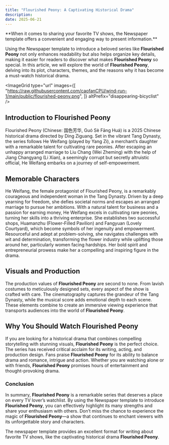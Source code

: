 ```yaml
---
title: "Flourished Peony: A Captivating Historical Drama"
description:
date: 2025-06-21
---
```



<Callout type="success">
  **When it comes to sharing your favorite TV shows, the Newspaper template offers a convenient and engaging way to present information.**
</Callout>

Using the Newspaper template to introduce a beloved series like **Flourished Peony** not only enhances readability but also helps organize key details, making it easier for readers to discover what makes **Flourished Peony** so special. In this article, we will explore the world of **Flourished Peony**, delving into its plot, characters, themes, and the reasons why it has become a must-watch historical drama.

<ImageGrid 
type="url"
images={[
  "https://raw.githubusercontent.com/caofanCPU/wind-run-1/main/public/flourished-peony.png", 
  ]} 
altPrefix="disappearing-bicyclist"
/>

## Introduction to Flourished Peony

Flourished Peony (Chinese: 国色芳华, Guó Sè Fāng Huá) is a 2025 Chinese historical drama directed by Ding Ziguang. Set in the vibrant Tang Dynasty, the series follows He Weifang (played by Yang Zi), a merchant’s daughter with a remarkable talent for cultivating rare peonies. After escaping an unhappy arranged marriage to Liu Chang (Wei Zheming) with the help of Jiang Changyang (Li Xian), a seemingly corrupt but secretly altruistic official, He Weifang embarks on a journey of self-empowerment.

## Memorable Characters

He Weifang, the female protagonist of Flourished Peony, is a remarkably courageous and independent woman in the Tang Dynasty. Driven by a deep yearning for freedom, she defies societal norms and escapes an arranged marriage to pursue her ambitions. With a natural talent for business and a passion for earning money, He Weifang excels in cultivating rare peonies, turning her skills into a thriving enterprise. She establishes two successful shops, Huamanzhu (Flower-Filled Pavilion) and Fangyuan (Lovely Courtyard), which become symbols of her ingenuity and empowerment. Resourceful and adept at problem-solving, she navigates challenges with wit and determination, transforming the flower industry while uplifting those around her, particularly women facing hardships. Her bold spirit and entrepreneurial prowess make her a compelling and inspiring figure in the drama.

## Visuals and Production

The production values of **Flourished Peony** are second to none. From lavish costumes to meticulously designed sets, every aspect of the show is crafted with care. The cinematography captures the grandeur of the Tang Dynasty, while the musical score adds emotional depth to each scene. These elements combine to create an immersive viewing experience that transports audiences into the world of **Flourished Peony**.

## Why You Should Watch Flourished Peony

If you are looking for a historical drama that combines compelling storytelling with stunning visuals, **Flourished Peony** is the perfect choice. The series has received critical acclaim for its writing, acting, and production design. Fans praise **Flourished Peony** for its ability to balance drama and romance, intrigue and action. Whether you are watching alone or with friends, **Flourished Peony** promises hours of entertainment and thought-provoking drama.

### Conclusion

In summary, **Flourished Peony** is a remarkable series that deserves a place on every TV lover’s watchlist. By using the Newspaper template to introduce **Flourished Peony**, you can effectively highlight its many strengths and share your enthusiasm with others. Don’t miss the chance to experience the magic of **Flourished Peony**—a show that continues to enchant viewers with its unforgettable story and characters.

The newspaper template provides an excellent format for writing about favorite TV shows, like the captivating historical drama **Flourished Peony**. 













